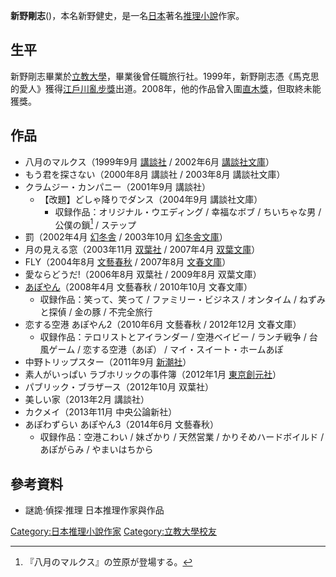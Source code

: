 {{Infobox writer <!-- for more information see [[:Template:Infobox_writer/doc|:Template:Infobox writer/doc]] -->| name = 
新野剛志| image =
| caption =
| birth_date = {{birth date|1965|05|12|df=y}}
| birth_place = [[東京都|東京都]]
| death_date = 
| death_place = 
| occupation = [[小說家|小說家]]
| genre = [[推理小說|推理小說]]
| movement =
| notableworks =《馬克思的愛人》
| awards        = [[江戶川亂步獎|江戶川亂步獎]]（1999年）
| influences =
| influenced =
| website =
}}
'''新野剛志'''({{bd|1965年|5月12日|||}})，本名新野健史，是一名[[日本|日本]]著名[[推理小說|推理小說]]作家。

==生平==
新野剛志畢業於[[立教大學|立教大學]]，畢業後曾任職旅行社。1999年，新野剛志憑《馬克思的愛人》獲得[[江戶川亂步獎|江戶川亂步獎]]出道。2008年，他的作品曾入圍[[直木獎|直木獎]]，但取終未能獲獎。

== 作品 ==
* 八月のマルクス（1999年9月 [[講談社|講談社]] / 2002年6月 [[講談社文庫|講談社文庫]]）
* もう君を探さない（2000年8月 講談社 / 2003年8月 講談社文庫）
* クラムジー・カンパニー（2001年9月 講談社）
** 【改題】どしゃ降りでダンス（2004年9月 講談社文庫）
*** 収録作品：オリジナル・ウエディング / 幸福なボブ / ちいちゃな男 / 公僕の鎖<ref>『八月のマルクス』の笠原が登場する。</ref> / ステップ
* 罰（2002年4月 [[幻冬舎|幻冬舎]] / 2003年10月 [[幻冬舎文庫|幻冬舎文庫]]）
* 月の見える窓（2003年11月 [[双葉社|双葉社]] / 2007年4月 [[双葉文庫|双葉文庫]]）　
* FLY（2004年8月 [[文藝春秋|文藝春秋]] / 2007年8月 [[文春文庫|文春文庫]]）　
* 愛ならどうだ!（2006年8月 双葉社 / 2009年8月 双葉文庫）　
* [[あぽやん|あぽやん]]（2008年4月 文藝春秋 / 2010年10月 文春文庫）
** 収録作品：笑って、笑って / ファミリー・ビジネス / オンタイム / ねずみと探偵 / 金の豚 / 不完全旅行　
* 恋する空港 あぽやん2（2010年6月 文藝春秋 / 2012年12月 文春文庫）
** 収録作品：テロリストとアイランダー / 空港ベイビー / ランチ戦争 / 台風ゲーム / 恋する空港（あぽ） / マイ・スイート・ホームあぽ
* 中野トリップスター（2011年9月 [[新潮社|新潮社]]）
* 素人がいっぱい ラブホリックの事件簿（2012年1月 [[東京創元社|東京創元社]]）
* パブリック・ブラザース（2012年10月 双葉社）
* 美しい家（2013年2月 講談社）
* カクメイ（2013年11月 中央公論新社）
* あぽわずらい あぽやん3（2014年6月 文藝春秋）
** 収録作品：空港こわい / 妹ざかり / 天然営業 / かりそめハードボイルド / あぽがらみ / やまいはちから

==參考資料==
*謎詭·偵探·推理 日本推理作家與作品

{{DEFAULTSORT:Shino}}
[[Category:日本推理小說作家|Category:日本推理小說作家]]
[[Category:立教大學校友|Category:立教大學校友]]